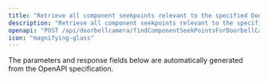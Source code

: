 ```yaml
---
title: "Retrieve all component seekpoints relevant to the specified Doorbell Camera"
description: "Retrieve all component seekpoints relevant to the specified Doorbell Camera"
openapi: "POST /api/doorbellcamera/findComponentSeekPointsForDoorbellCamera"
icon: "magnifying-glass"
---
```


<Note>
The parameters and response fields below are automatically generated from the OpenAPI specification.
</Note>
